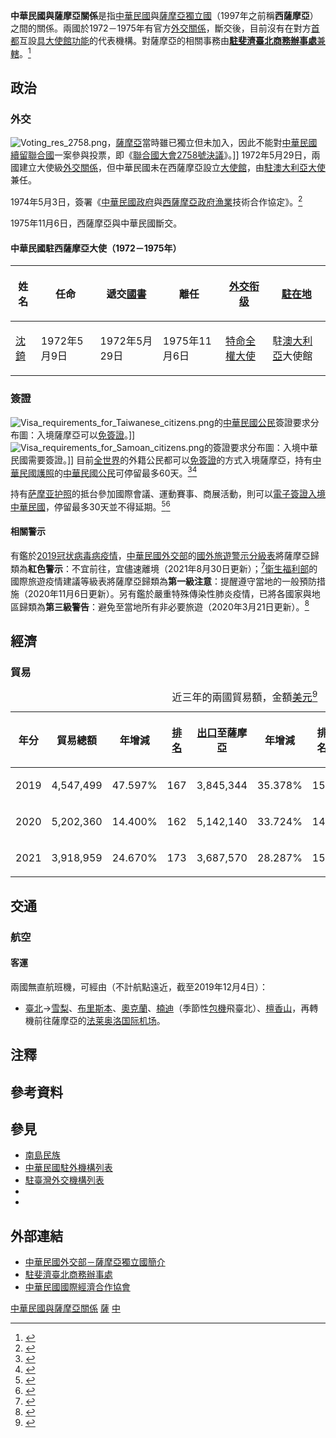 {{noteTA
|G1=Medicine
|1=zh-hans:台; zh-hant:臺;
|2=zh-hans:布里斯班; zh-hant:布里斯班; zh-tw:布里斯本;
|3=zh-hans:悉尼; zh-hant:雪梨;
}}

{{not|中國－薩摩亞關係}}
{{Dablink|關於中華民國與「薩」字國家的外交關係，詳見'''[[中薩關係|中薩關係 (消歧義)]]'''。}}

{{Infobox Bilateral relations|中華民國與薩摩亞|ROC|WSM|filetype=png}}

'''中華民國與薩摩亞關係'''是指[[中華民國|中華民國]]與[[薩摩亞獨立國|薩摩亞獨立國]]（1997年之前稱'''西薩摩亞'''）之間的關係。兩國於1972－1975年有官方[[外交#外交上的承認|外交關係]]，斷交後，目前沒有在對方[[首都|首都]]互設[[實質大使館|具大使館功能]]的代表機構。對薩摩亞的相關事務由'''[[駐斐濟臺北商務辦事處|駐斐濟臺北商務辦事處]]'''[[兼轄|兼轄]]。<ref>{{Cite web |url = https://www.boca.gov.tw/sp-foof-countrycp-03-265-8c7c9-03-1.html |title = 駐館位置及聯絡方式 |publisher = [[中華民國外交部|中華民國外交部]] [[外交部領事事務局|領事事務局]] |access-date = 2021-01-16 |archive-date = 2021-01-22 |archive-url = https://web.archive.org/web/20210122044424/https://www.boca.gov.tw/sp-foof-countrycp-03-265-8c7c9-03-1.html }}</ref>

==政治==
===外交===
[[File:Voting_res_2758.png|thumb]]，[[薩摩亞|薩摩亞]]當時雖已獨立但未加入，因此不能對[[中國與聯合國#代表權問題|中華民國續留聯合國]]一案參與投票，即《[[聯合國大會2758號決議|聯合國大會2758號決議]]》。]]
{{see also|中華民國外交|{{link-en|薩摩亞外交|Foreign relations of Samoa}}}}
1972年5月29日，兩國建立大使級[[外交#外交上的承認|外交關係]]，但中華民國未在西薩摩亞設立[[外交代表機構#大使馆|大使館]]，由[[中国驻澳大利亚大使列表|駐澳大利亞大使]]兼任。

1974年5月3日，簽署《[[中華民國政府|中華民國政府]]與[[萨摩亚政治|西薩摩亞政府]][[漁業|漁業]]技術合作協定》。<ref>{{Cite web |url = https://no06.mofa.gov.tw/mofatreatys/Result.aspx?tysubject_c=&tysubject_e=&tysubject_o=&tycountry_c=%e8%a5%bf%e8%96%a9%e6%91%a9%e4%ba%9e&tycountry_e=%e8%a5%bf%e8%96%a9%e6%91%a9%e4%ba%9e&tyeffectivedate=&tyeffectivedateE=&tysigneddate=&tysigneddateE=&start=Y&tykeyword=&Order=Signing&tyclass= |title = 條約協定查詢系統 |publisher = 中華民國外交部}}</ref>

1975年11月6日，西薩摩亞與中華民國斷交。

====中華民國駐西薩摩亞大使（1972－1975年）====
<!-- 參考自中國駐薩摩亞大使列表條目 -->
{|class=wikitable
!姓名!!任命!!遞交[[國書|國書]]!!離任!![[外交官|外交衔级]]!![[外交代表機構|駐在地]]
|- 
| [[沈錡|沈錡]] || 1972年5月9日 || 1972年5月29日 || 1975年11月6日 || [[特命全權大使|特命全權大使]] || 駐[[澳大利亞|澳大利亞]]大使館
|}

===簽證===
[[File:Visa_requirements_for_Taiwanese_citizens.png|thumb]]的[[中華民國國民|中華民國公民]]簽證要求分布圖：入境薩摩亞可以[[簽證#签证优惠待遇|免簽證]]。]]
[[File:Visa_requirements_for_Samoan_citizens.png|thumb]]的{{link-en|薩摩亞人口|Demographics of Samoa|薩摩亞公民}}簽證要求分布圖：入境中華民國需要簽證。]]
{{see also|中華民國簽證政策|中華民國公民簽證要求}}
{{see also|薩摩亞簽證政策|{{link-en|薩摩亞公民簽證要求|Visa requirements for Samoan citizens}}}}
目前[[国家列表_(按洲排列)|全世界]]的外籍公民都可以[[簽證#签证优惠待遇|免簽證]]的方式入境薩摩亞，持有[[中華民國護照|中華民國護照]]的[[中華民國國民|中華民國公民]]可停留最多60天。<ref>{{Cite web |url = https://www.boca.gov.tw/sp-foof-countrycp-03-265-8c7c9-02-1.html |title = 簽證及入境須知 |publisher = 外交部領事事務局 |access-date = 2017-12-17 |archive-date = 2021-01-28 |archive-url = https://web.archive.org/web/20210128195956/https://www.boca.gov.tw/sp-foof-countrycp-03-265-8c7c9-02-1.html }}</ref><ref>{{Cite web |url = https://www.mofa.gov.tw/FreeVisa.aspx?n=545&AreaSN=5 |title = 免簽證資訊 |publisher = 中華民國外交部 |access-date = 2021-03-17 |archive-date = 2021-05-23 |archive-url = https://web.archive.org/web/20210523194412/https://www.mofa.gov.tw/FreeVisa.aspx?n=545&AreaSN=5 }}</ref>

持有[[萨摩亚护照|萨摩亚护照]]的{{link-en|薩摩亞人口|Demographics of Samoa|薩摩亞公民}}抵台參加國際會議、運動賽事、商展活動，則可以[[中華民國簽證政策#电子签证|電子簽證入境中華民國]]，停留最多30天並不得延期。<ref>{{Cite web |url = https://www.boca.gov.tw/cp-228-4488-8208a-1.html |title = 誰具備申請電子簽證的資格? |publisher = 外交部領事事務局 |access-date = 2018-12-15 |archive-date = 2018-12-09 |archive-url = https://web.archive.org/web/20181209124657/https://www.boca.gov.tw/cp-228-4488-8208a-1.html }}</ref><ref>{{Cite web|url = https://www.boca.gov.tw/cp-215-643-5e740-1.html|title = 我的電子簽證效期多久？|publisher = 外交部領事事務局|access-date = 2018-03-28|archive-date = 2018-03-27|archive-url = https://web.archive.org/web/20180327023606/https://www.boca.gov.tw/cp-215-643-5e740-1.html}}</ref>

====相關警示====
有鑑於[[2019冠状病毒病疫情|2019冠状病毒病疫情]]，[[中華民國外交部|中華民國外交部]]的[[國外旅遊警示分級表|國外旅遊警示分級表]]將薩摩亞歸類為'''紅色警示'''：不宜前往，宜儘速離境（2021年8月30日更新）；<ref>{{Cite web |url = https://www.boca.gov.tw/sp-trwa-list-1.html |title = 國外旅遊警示分級表 |publisher = 外交部領事事務局 |access-date = 2022-02-01 |archive-date = 2020-02-08 |archive-url = https://web.archive.org/web/20200208022958/https://www.boca.gov.tw/sp-trwa-list-1.html }}</ref>[[中華民國衛生福利部|衛生福利部]]的國際旅遊疫情建議等級表將薩摩亞歸類為'''第一級注意'''：提醒遵守當地的一般預防措施（2020年11月6日更新）。另有鑑於嚴重特殊傳染性肺炎疫情，已將各國家與地區歸類為'''第三級警告'''：避免至當地所有非必要旅遊（2020年3月21日更新）。<ref>{{Cite web |url = https://www.cdc.gov.tw/CountryEpidLevel/GetPrescription/520?uacid=429 |title = 國際旅遊疫情建議等級 |publisher = [[中華民國衛生福利部|中華民國衛生福利部]] |access-date = 2019-05-12 |archive-date = 2022-05-14 |archive-url = https://web.archive.org/web/20220514022915/https://www.cdc.gov.tw/CountryEpidLevel/GetPrescription/520?uacid=429 }}</ref>

==經濟==
{{see also|臺灣經濟|薩摩亞經濟}}
===貿易===
{|class=wikitable
|+近三年的兩國貿易額，金額[[美元|美元]]<ref>{{Cite web |url = https://cuswebo.trade.gov.tw/ |title = 中華民國進出口貿易統計 |publisher = [[中華民國經濟部|中華民國經濟部]] [[經濟部國際貿易局|國際貿易局]] |access-date = 2021-05-23 |archive-date = 2016-03-09 |archive-url = https://web.archive.org/web/20160309193715/http://cus93.trade.gov.tw/FSCI/ }}</ref>
!年分!!貿易總額!!年增減!![[世界政區索引|排名]]!![[出口贸易|出口]]至薩摩亞!!年增減!!排名!!自薩摩亞[[进口贸易|進口]]!!年增減!!排名
|-
| 2019 || 4,547,499 || {{increase}}47.597% || 167 || 3,845,344 || {{increase}}35.378% || 155 || 702,155 || {{increase}}191.881% || 163
|-
| 2020 || 5,202,360 || {{increase}}14.400% || 162 || 5,142,140 || {{increase}}33.724% || 142 || 60,220 || {{decrease}}91.424% || 189
|-
| 2021 || 3,918,959 || {{decrease}}24.670% || 173 || 3,687,570 || {{decrease}}28.287% || 156 || 231,389 || {{increase}}284.239% || 176
|}

==交通==
{{see also|臺灣交通|薩摩亞交通}}
===航空===
<!-- 參考自中文、英文維基相關條目 -->
====客運====
兩國無直航班機，可經由（不計航點遠近，截至2019年12月4日{{noteTag|有鑑於[[2019冠状病毒病疫情|2019冠状病毒病疫情]]影響，暫停更新。}}）：

*[[臺灣桃園國際機場|臺北]]→[[雪梨機場|雪梨]]、[[布里斯本機場|布里斯本]]、[[奧克蘭機場|奧克蘭]]、[[楠迪國際機場|楠迪]]（季節性[[包機|包機]]飛臺北）、[[檀香山國際機場|檀香山]]，再轉機前往薩摩亞的[[法莱奥洛国际机场|法莱奥洛国际机场]]。

==注釋==
{{noteFoot}}

==參考資料==
{{reflist|2}}

==參見==
{{Portal box|國際關係|中華民國|薩摩亞|image2=Flag of the Republic of China.svg|image3=Flag of Samoa.svg}}
*[[南島民族|南島民族]]
*[[中華民國駐外機構列表|中華民國駐外機構列表]]
*[[駐臺灣外交機構列表|駐臺灣外交機構列表]]
*{{link-en|薩摩亞駐外機構列表|List of diplomatic missions of Samoa}}
*{{link-en|駐薩摩亞外交機構列表|List of diplomatic missions in Samoa}}

==外部連結==
*[https://www.mofa.gov.tw/CountryInfo.aspx?CASN=5&n=5&sms=33&s=49 中華民國外交部－薩摩亞獨立國簡介]
*[http://www.roc-taiwan.org/FJ/mp.asp?mp=601 駐斐濟臺北商務辦事處]
*[http://www.cieca.org.tw/style/frame/m9/faq.asp?lang=1&customer_id=2998&content_set=color_1&name_id=151617&Directory_ID=3223 中華民國國際經濟合作協會]

{{中華民國與薩摩亞關係}}
{{中華民國外交}}
{{薩摩亞外交}}

[[Category:中華民國與薩摩亞關係|]]
[[Category:中華民國雙邊關係|薩]]
[[Category:薩摩亞雙邊關係|中]]